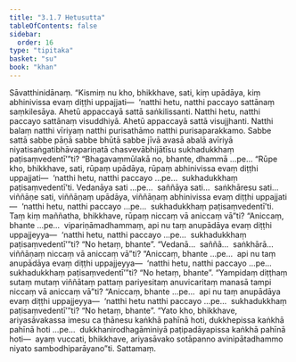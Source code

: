 ```yaml
---
title: "3.1.7 Hetusutta"
tableOfContents: false
sidebar:
  order: 16
type: "tipitaka"
basket: "su"
book: "khan"
---
```



<DynamicBreadcrumb />

<Division number="212" book="khan">

<Paragraph number="938" book="khan">
Sāvatthinidānaṃ. “Kismiṃ nu kho, bhikkhave, sati, kiṃ upādāya, kiṃ abhinivissa evaṃ diṭṭhi uppajjati—  ‘natthi hetu, natthi paccayo sattānaṃ saṃkilesāya. Ahetū appaccayā sattā saṅkilissanti. Natthi hetu, natthi paccayo sattānaṃ visuddhiyā. Ahetū appaccayā sattā visujjhanti. Natthi balaṃ natthi vīriyaṃ natthi purisathāmo natthi purisaparakkamo. Sabbe sattā sabbe pāṇā sabbe bhūtā sabbe jīvā avasā abalā avīriyā niyatisaṅgatibhāvapariṇatā chasvevābhijātīsu sukhadukkhaṃ paṭisaṃvedentī’”ti? “Bhagavaṃmūlakā no, bhante, dhammā …pe…
</Paragraph>

<Paragraph number="939" book="khan">
“Rūpe kho, bhikkhave, sati, rūpaṃ upādāya, rūpaṃ abhinivissa evaṃ diṭṭhi uppajjati—  ‘natthi hetu, natthi paccayo …pe…  sukhadukkhaṃ paṭisaṃvedentī’ti. Vedanāya sati …pe…  saññāya sati…  saṅkhāresu sati…  viññāṇe sati, viññāṇaṃ upādāya, viññāṇaṃ abhinivissa evaṃ diṭṭhi uppajjati—  ‘natthi hetu, natthi paccayo …pe…  sukhadukkhaṃ paṭisaṃvedentī’ti.
</Paragraph>

<Paragraph number="940" book="khan">
Taṃ kiṃ maññatha, bhikkhave, rūpaṃ niccaṃ vā aniccaṃ vā”ti? “Aniccaṃ, bhante …pe…  vipariṇāmadhammaṃ, api nu taṃ anupādāya evaṃ diṭṭhi uppajjeyya—  ‘natthi hetu, natthi paccayo …pe…  sukhadukkhaṃ paṭisaṃvedentī’”ti? “No hetaṃ, bhante”. “Vedanā…  saññā…  saṅkhārā…  viññāṇaṃ niccaṃ vā aniccaṃ vā”ti? “Aniccaṃ, bhante …pe…  api nu taṃ anupādāya evaṃ diṭṭhi uppajjeyya—  ‘natthi hetu, natthi paccayo …pe…  sukhadukkhaṃ paṭisaṃvedentī’”ti? “No hetaṃ, bhante”. “Yampidaṃ diṭṭhaṃ sutaṃ mutaṃ viññātaṃ pattaṃ pariyesitaṃ anuvicaritaṃ manasā tampi niccaṃ vā aniccaṃ vā”ti? “Aniccaṃ, bhante …pe…  api nu taṃ anupādāya evaṃ diṭṭhi uppajjeyya—  ‘natthi hetu natthi paccayo …pe…  sukhadukkhaṃ paṭisaṃvedentī’”ti? “No hetaṃ, bhante”.
</Paragraph>

<Paragraph number="941" book="khan">
“Yato kho, bhikkhave, ariyasāvakassa imesu ca ṭhānesu kaṅkhā pahīnā hoti, dukkhepissa kaṅkhā pahīnā hoti …pe…  dukkhanirodhagāminiyā paṭipadāyapissa kaṅkhā pahīnā hoti—  ayaṃ vuccati, bhikkhave, ariyasāvako sotāpanno avinipātadhammo niyato sambodhiparāyano”ti.

</Paragraph>
</Division>

<Paragraph number="942" type="center" book="khan">
Sattamaṃ.
</Paragraph>